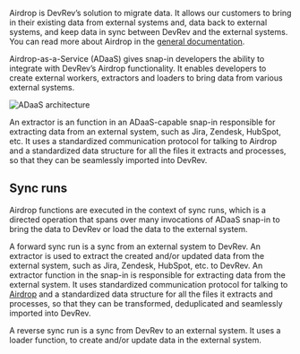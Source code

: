 Airdrop is DevRev’s solution to migrate data. It allows our customers to bring in their existing data from
external systems and, data back to external systems, and keep data in sync between DevRev and the external systems.
You can read more about Airdrop in the [general documentation](https://docs.devrev.ai/import#airdrop-features).

Airdrop-as-a-Service (ADaaS) gives snap-in developers the ability to integrate with DevRev’s Airdrop functionality.
It enables developers to create external workers, extractors and loaders to bring data from various external systems.

![ADaaS architecture](../../img/adaas/adaas-architecture.svg)

An extractor is an function in an ADaaS-capable snap-in responsible for extracting data from an external system, such as Jira, Zendesk,
HubSpot, etc. It uses a standardized communication protocol for talking to Airdrop and a standardized
data structure for all the files it extracts and processes, so that they can be seamlessly imported into DevRev.

## Sync runs

Airdrop functions are executed in the context of sync runs, which is a directed operation that spans over many invocations
of ADaaS snap-in to bring the data to DevRev or load the data to the external system.

A forward sync run is a sync from an external system to DevRev. An extractor is used to extract the created and/or
updated data from the external system, such as Jira, Zendesk, HubSpot, etc. to DevRev. An extractor function
in the snap-in is responsible for extracting data from the external system. It uses standardized communication protocol
for talking to [Airdrop](https://docs.devrev.ai/import#airdrop-features) and a standardized data structure for all the files
it extracts and processes, so that they can be transformed, deduplicated and seamlessly imported into DevRev.

A reverse sync run is a sync from DevRev to an external system. It uses a loader function, to create and/or update data
in the external system.


